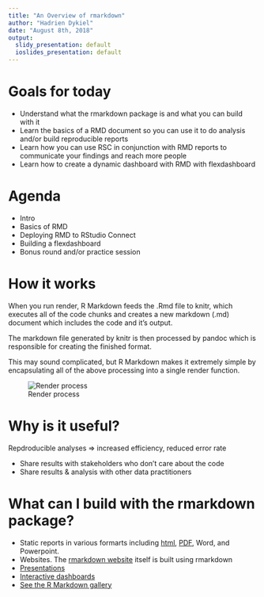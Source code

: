 ```yaml
---
title: "An Overview of rmarkdown"
author: "Hadrien Dykiel"
date: "August 8th, 2018"
output:
  slidy_presentation: default
  ioslides_presentation: default
---
```



# Goals for today

* Understand what the rmarkdown package is and what you can build with it
* Learn the basics of a RMD document so you can use it to do analysis and/or build reproducible reports
* Learn how you can use RSC in conjunction with RMD reports to communicate your findings and reach more people
* Learn how to create a dynamic dashboard with RMD with flexdashboard


# Agenda 

* Intro 
* Basics of RMD
* Deploying RMD to RStudio Connect 
* Building a flexdashboard 
* Bonus round and/or practice session 

# How it works
 

When you run render, R Markdown feeds the .Rmd file to knitr, which executes all of the code chunks and creates a new markdown (.md) document which includes the code and it’s output.

The markdown file generated by knitr is then processed by pandoc which is responsible for creating the finished format.

This may sound complicated, but R Markdown makes it extremely simple by encapsulating all of the above processing into a single  render function.

![Render process](https://d33wubrfki0l68.cloudfront.net/61d189fd9cdf955058415d3e1b28dd60e1bd7c9b/b739c/lesson-images/rmarkdownflow.png)


# Why is it useful? 

Repdroducible analyses $\Longrightarrow$ increased efficiency, reduced error rate

- Share results with stakeholders who don't care about the code 
- Share results & analysis with other data practitioners

# What can I build with the rmarkdown package? 

- Static reports in various formarts including [html](http://colorado.rstudio.com/rsc/content/1129/report.html){target="_blank"}, [PDF](http://colorado.rstudio.com/rsc/content/1081/parameterized-happiness.pdf){target="_blank"}, Word, and Powerpoint. 
- Websites. The [rmarkdown website](https://rmarkdown.rstudio.com/){target="_blank"} itself is built using rmarkdown
- [Presentations](http://svmiller.com/rmarkdown-example.pdf){target="_blank"}
- [Interactive dashboards](https://gallery.shinyapps.io/cran-gauge/){target="_blank"}
- [See the R Markdown gallery](https://rmarkdown.rstudio.com/gallery.html){target="_blank"}


